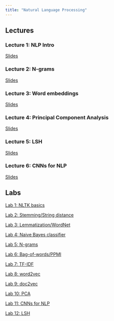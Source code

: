 ```yaml
---
title: "Natural Language Processing"
---
```



## Lectures

### Lecture 1: NLP Intro

[Slides](./nlp_lec1.qmd)

### Lecture 2: N-grams

[Slides](https://web.stanford.edu/~jurafsky/slp3/slides/lm24aug.pdf)

### Lecture 3: Word embeddings

[Slides](./nlp_lec3.qmd)

### Lecture 4: Principal Component Analysis

[Slides](./nlp_lec4.qmd)

### Lecture 5: LSH

[Slides](./nlp_lec5.qmd)

### Lecture 6: CNNs for NLP

[Slides](./nlp_lec6.qmd)


## Labs

[Lab 1: NLTK basics](./nlp_lab1.qmd)

[Lab 2: Stemming/String distance](./nlp_lab2.qmd)

[Lab 3: Lemmatization/WordNet](./nlp_lab3.qmd)

[Lab 4: Naive Bayes classifier](./nlp_lab4.qmd)

[Lab 5: N-grams](./nlp_lab5.qmd)

[Lab 6: Bag-of-words/PPMI](./nlp_lab6.qmd)

[Lab 7: TF-IDF](./nlp_lab7.qmd)

[Lab 8: word2vec](./nlp_lab8.qmd)

[Lab 9: doc2vec](./nlp_lab9.qmd)

[Lab 10: PCA](./nlp_lab10.qmd)

[Lab 11: CNNs for NLP](./nlp_lab11.qmd)

[Lab 12: LSH](./nlp_lab12.qmd)
